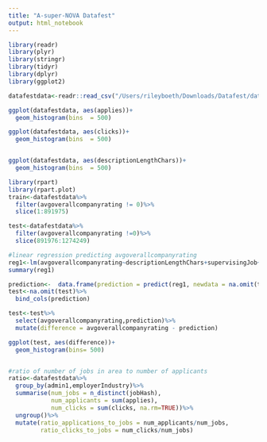 ```yaml
---
title: "A-super-NOVA Datafest"
output: html_notebook
---
```


```r
library(readr)
library(plyr)
library(stringr)
library(tidyr)
library(dplyr)
library(ggplot2)

datafestdata<-readr::read_csv("/Users/rileyboeth/Downloads/Datafest/dataFestReleaseFinal_3_23.csv")

ggplot(datafestdata, aes(applies))+
  geom_histogram(bins  = 500)

ggplot(datafestdata, aes(clicks))+
  geom_histogram(bins  = 500)


ggplot(datafestdata, aes(descriptionLengthChars))+
  geom_histogram(bins  = 500)

```


```r
library(rpart)
library(rpart.plot)
train<-datafestdata%>%
  filter(avgoverallcompanyrating != 0)%>%
  slice(1:891975)

test<-datafestdata%>%
  filter(avgoverallcompanyrating !=0)%>%
  slice(891976:1274249)

#linear regression predicting avgoverallcompanyrating
reg1<-lm(avgoverallcompanyrating~descriptionLengthChars+supervisingJob+noEducationRequirementsJob+highSchoolEducationRequirementsJob+higherEducationRequirementsJob+applies+clicks+employeecount+employerIndustry+admin1, data = train)
summary(reg1)

prediction<-  data.frame(prediction = predict(reg1, newdata = na.omit(test)))
test<-na.omit(test)%>%
  bind_cols(prediction)

test<-test%>%
  select(avgoverallcompanyrating,prediction)%>%
  mutate(difference = avgoverallcompanyrating - prediction)

ggplot(test, aes(difference))+
  geom_histogram(bins= 500)


#ratio of number of jobs in area to number of applicants
ratio<-datafestdata%>%
  group_by(admin1,employerIndustry)%>%
  summarise(num_jobs = n_distinct(jobHash), 
            num_applicants = sum(applies),
            num_clicks = sum(clicks, na.rm=TRUE))%>%
  ungroup()%>%
  mutate(ratio_applications_to_jobs = num_applicants/num_jobs,
         ratio_clicks_to_jobs = num_clicks/num_jobs)
```

